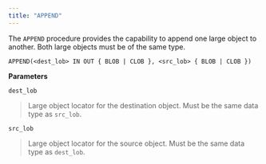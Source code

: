 ```yaml
---
title: "APPEND"
---
```




The `APPEND` procedure provides the capability to append one large object to another. Both large objects must be of the same type.

``` text
APPEND(<dest_lob> IN OUT { BLOB | CLOB }, <src_lob> { BLOB | CLOB })
```

**Parameters**

`dest_lob`

> Large object locator for the destination object. Must be the same data type as `src_lob`.

`src_lob`

> Large object locator for the source object. Must be the same data type as `dest_lob`.
